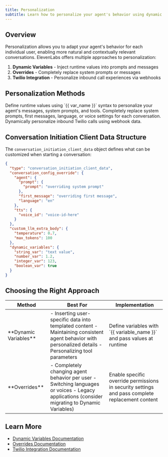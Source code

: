 ```yaml
---
title: Personalization
subtitle: Learn how to personalize your agent's behavior using dynamic variables and overrides.
---
```


## Overview

Personalization allows you to adapt your agent's behavior for each individual user, enabling more natural and contextually relevant conversations. ElevenLabs offers multiple approaches to personalization:

1. **Dynamic Variables** - Inject runtime values into prompts and messages
2. **Overrides** - Completely replace system prompts or messages
3. **Twilio Integration** - Personalize inbound call experiences via webhooks

## Personalization Methods

<CardGroup cols={3}>
  <Card
    title="Dynamic Variables"
    icon="duotone lambda"
    href="/docs/conversational-ai/customization/personalization/dynamic-variables"
  >
    Define runtime values using `{{ var_name }}` syntax to personalize your agent's messages, system
    prompts, and tools.
  </Card>
  <Card
    title="Overrides"
    icon="duotone sliders"
    href="/docs/conversational-ai/customization/personalization/overrides"
  >
    Completely replace system prompts, first messages, language, or voice settings for each
    conversation.
  </Card>
  <Card
    title="Twilio Integration"
    icon="duotone phone-arrow-down-left"
    href="/docs/conversational-ai/customization/personalization/twilio-personalization"
  >
    Dynamically personalize inbound Twilio calls using webhook data.
  </Card>
</CardGroup>

## Conversation Initiation Client Data Structure

The `conversation_initiation_client_data` object defines what can be customized when starting a conversation:

```json
{
  "type": "conversation_initiation_client_data",
  "conversation_config_override": {
    "agent": {
      "prompt": {
        "prompt": "overriding system prompt"
      },
      "first_message": "overriding first message",
      "language": "en"
    },
    "tts": {
      "voice_id": "voice-id-here"
    }
  },
  "custom_llm_extra_body": {
    "temperature": 0.7,
    "max_tokens": 100
  },
  "dynamic_variables": {
    "string_var": "text value",
    "number_var": 1.2,
    "integer_var": 123,
    "boolean_var": true
  }
}
```

## Choosing the Right Approach

<Table>
  <thead>
    <tr>
      <th>Method</th>
      <th>Best For</th>
      <th>Implementation</th>
    </tr>
  </thead>
  <tbody>
    <tr>
      <td>**Dynamic Variables**</td>
      <td>
        - Inserting user-specific data into templated content - Maintaining consistent agent
        behavior with personalized details - Personalizing tool parameters
      </td>
      <td>Define variables with `{{ variable_name }}` and pass values at runtime</td>
    </tr>
    <tr>
      <td>**Overrides**</td>
      <td>
        - Completely changing agent behavior per user - Switching languages or voices - Legacy
        applications (consider migrating to Dynamic Variables)
      </td>
      <td>
        Enable specific override permissions in security settings and pass complete replacement
        content
      </td>
    </tr>
  </tbody>
</Table>

## Learn More

- [Dynamic Variables Documentation](/docs/conversational-ai/customization/personalization/dynamic-variables)
- [Overrides Documentation](/docs/conversational-ai/customization/personalization/overrides)
- [Twilio Integration Documentation](/docs/conversational-ai/customization/personalization/twilio-personalization)
